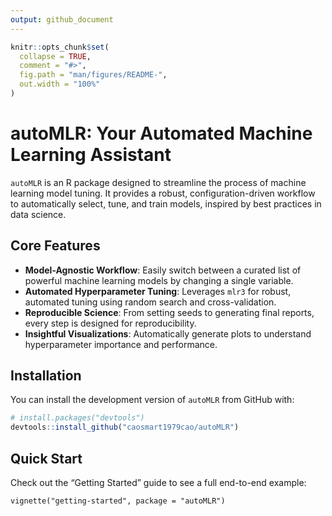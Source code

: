 ```yaml
---
output: github_document
---
```


<!-- README.md is generated from README.Rmd. Please edit that file -->

```r
knitr::opts_chunk$set(
  collapse = TRUE,
  comment = "#>",
  fig.path = "man/figures/README-",
  out.width = "100%"
)
```

# autoMLR: Your Automated Machine Learning Assistant

`autoMLR` is an R package designed to streamline the process of machine learning model tuning. It provides a robust, configuration-driven workflow to automatically select, tune, and train models, inspired by best practices in data science.

## Core Features

  * **Model-Agnostic Workflow**: Easily switch between a curated list of powerful machine learning models by changing a single variable.
  * **Automated Hyperparameter Tuning**: Leverages `mlr3` for robust, automated tuning using random search and cross-validation.
  * **Reproducible Science**: From setting seeds to generating final reports, every step is designed for reproducibility.
  * **Insightful Visualizations**: Automatically generate plots to understand hyperparameter importance and performance.

## Installation

You can install the development version of `autoMLR` from GitHub with:

```r
# install.packages("devtools")
devtools::install_github("caosmart1979cao/autoMLR")
```

## Quick Start

Check out the "Getting Started" guide to see a full end-to-end example:

`vignette("getting-started", package = "autoMLR")`

```
```
